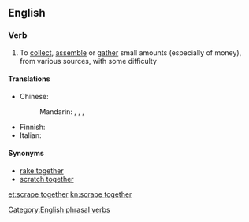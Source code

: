 ==English==

===Verb===
{{en-verb|inf=to [[scrape]] [[together]]|scrapes together|scraping together|scraped together}}

# {{idiomatic}} To [[collect]], [[assemble]] or [[gather]] small amounts (especially of money), from various sources, with some difficulty

====Translations====
{{trans-top|collect small amounts}}
* Chinese:
*: Mandarin: {{t|zh|湊|sc=Hani}}, {{t|zh|凑|tr=còu|sc=Hani}}, {{t|zh|湊齊|sc=Hani}}, {{t|zh|凑齐|tr=còuqí|sc=Hani}}
{{trans-mid}}
* Finnish: {{t|fi|raapia kasaan}}
* Italian: {{t-|it|racimolare}}
{{trans-bottom}}

====Synonyms====
* [[rake together]]
* [[scratch together]]

[[Category:English phrasal verbs]]

[[et:scrape together]]
[[kn:scrape together]]
